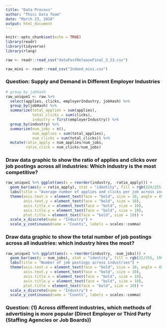 ```yaml
---
title: "Data Process"
author: "Thicc Data Team"
date: "March 23, 2018"
output: html_document
---
```


```r
knitr::opts_chunk$set(echo = TRUE)
library(readr)
library(tidyverse)
library(rlang)
```

```r
raw <- readr::read_csv("dataFestReleaseFinal_3_23.csv")
```

```r
raw_mini <- readr::read_csv("Indeed_mini.csv")
```

### Question: Supply and Demand in Different Employer Industries
```r
# group_by jobHash
raw_unique1 <- raw %>%
  select(applies, clicks, employerIndustry, jobHash) %>%
  group_by(jobHash) %>%
  summarize(total_applies = sum(applies),
            total_clicks = sum(clicks),
            industry = first(employerIndustry)) %>%
  group_by(industry) %>%
  summarize(num_jobs = n(),
            num_applies = sum(total_applies),
            num_clicks = sum(total_clicks)) %>%
  mutate(ratio_apply = num_applies/num_jobs,
         ratio_click = num_clicks/num_jobs) 
```

### Draw data graphic to show the ratio of applies and clicks over job postings across all industries: Which industry is the most competitive?
```r
raw_unique1 %>% ggplot(aes(x = reorder(industry, -ratio_apply))) +
  geom_bar(aes(y = ratio_apply), stat = "identity", fill = rgb(224/255, 132/255, 13/255)) +
  labs(title = "Average number of applies and clicks per job across industries") +
  theme(axis.text.x = element_text(face = "bold", size = 10, angle = 45), 
        axis.text.y = element_text(face = "bold", size = 10), 
        axis.title.x = element_text(face = "bold", size = 10), 
        axis.title.y = element_text(face = "bold", size = 10),
        plot.title = element_text(face = "bold", size = 10)) + 
  scale_x_discrete(name = "Industry") +
  scale_y_continuous(name = "Counts", labels = scales::comma)  
```

### Draw data graphic to show the total number of job postings across all industries: which industry hires the most?
```r
raw_unique1 %>% ggplot(aes(x = reorder(industry, -num_jobs))) +
  geom_bar(aes(y = num_jobs), stat = "identity", fill = rgb(22/255, 199/255, 102/255)) +
  labs(title = "Number of job postings across industries") +
  theme(axis.text.x = element_text(face = "bold", size = 10, angle = 45), 
        axis.text.y = element_text(face = "bold", size = 10), 
        axis.title.x = element_text(face = "bold", size = 10), 
        axis.title.y = element_text(face = "bold", size = 10),
        plot.title = element_text(face = "bold", size = 10)) + 
  scale_x_discrete(name = "Industry") +
  scale_y_continuous(name = "Counts", labels = scales::comma)  
```

### Question: (1) Across different industries, which methods of advertising is more popular (Direct Employer or Third Party (Staffing Agencies or Job Boards))








